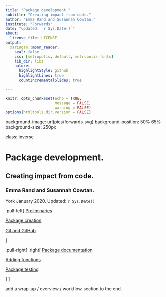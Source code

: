 ```yaml
---
title: "Package development."
subtitle: "Creating impact from code."
author: "Emma Rand and Susannah Cowtan."
institute: "Forwards"
date: "updated: `r Sys.Date()`"
about:
  license_file: LICENSE
output:
  xaringan::moon_reader:
    seal: false
    css: [metropolis, default, metropolis-fonts]
    lib_dir: libs
    nature:
      highlightStyle: github
      highlightLines: true
      countIncrementalSlides: true

---
```


```r
knitr::opts_chunk$set(echo = TRUE, 
                      message = FALSE,	
                      warning = FALSE)
options(htmltools.dir.version = FALSE)
```

background-image: url(pics/forwards.svg)
background-position: 50% 65%
background-size: 250px

class: inverse


# Package development.

## Creating impact from code.

### Emma Rand and Susannah Cowtan. 

York January 2020. Updated: `r Sys.Date()`


.pull-left[
[Preliminaries](0_Preliminaries.html)

[Package creation ](1_Package_creation.html)

[Git and GitHub](2_Git_and_GitHub.html)

]

.pull-right[
.right[
[Package documentation](3_Package_documentation.html)

[Adding functions](4_Adding_functions.html) 

[Package testing](4_Package_testing.html)

]
]

add a wrap-up / overview / workflow section to the end.
